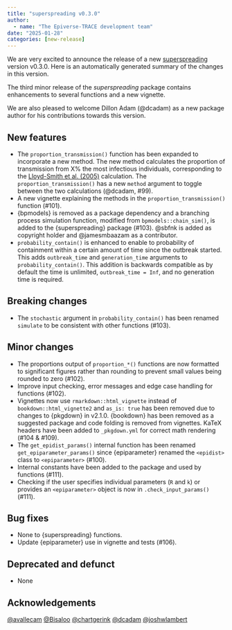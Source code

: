 ```yaml
---
title: "superspreading v0.3.0"
author:
  - name: "The Epiverse-TRACE development team"
date: "2025-01-28"
categories: [new-release]
---
```


We are very excited to announce the release of a new [superspreading](<https://epiverse-trace.github.io/superspreading>) version v0.3.0.
Here is an automatically generated summary of the changes in this version.

The third minor release of the _superspreading_ package contains enhancements to several functions and a new vignette. 

We are also pleased to welcome Dillon Adam (@dcadam) as a new package author for his contributions towards this version.

## New features

* The `proportion_transmission()` function has been expanded to incorporate a new method. The new method calculates the proportion of transmission from X% the most infectious individuals, corresponding to the [Lloyd-Smith et al. (2005)](https://doi.org/10.1038%2Fnature04153) calculation. The `proportion_transmission()` has a new `method` argument to toggle between the two calculations (@dcadam, #99).
* A new vignette explaining the methods in the `proportion_transmission()` function (#101). 
* {bpmodels} is removed as a package dependency and a branching process simulation function, modified from `bpmodels::chain_sim()`, is added to the {superspreading} package (#103). @sbfnk is added as copyright holder and @jamesmbaazam as a contributor.
* `probability_contain()` is enhanced to enable to probability of containment within a certain amount of time since the outbreak started. This adds `outbreak_time` and `generation_time` arguments to `probability_contain()`. This addition is backwards compatible as by default the time is unlimited, `outbreak_time = Inf`, and no generation time is required.

## Breaking changes

* The `stochastic` argument in `probability_contain()` has been renamed `simulate` to be consistent with other functions (#103).

## Minor changes

* The proportions output of `proportion_*()` functions are now formatted to significant figures rather than rounding to prevent small values being rounded to zero (#102).
* Improve input checking, error messages and edge case handling for functions (#102).
* Vignettes now use `rmarkdown::html_vignette` instead of `bookdown::html_vignette2` and `as_is: true` has been removed due to changes to {pkgdown} in v2.1.0. {bookdown} has been removed as a suggested package and code folding is removed from vignettes. KaTeX headers have been added to `_pkgdown.yml` for correct math rendering (#104 & #109).
* The `get_epidist_params()` internal function has been renamed `get_epiparameter_params()` since {epiparameter} renamed the `<epidist>` class to `<epiparameter>` (#100).
* Internal constants have been added to the package and used by functions (#111). 
* Checking if the user specifies individual parameters (`R` and `k`) or provides an `<epiparameter>` object is now in `.check_input_params()` (#111).

## Bug fixes

* None to {superspreading} functions.
* Update {epiparameter} use in vignette and tests (#106).

## Deprecated and defunct

* None


## Acknowledgements

[&#x0040;avallecam](https://github.com/avallecam) [&#x0040;Bisaloo](https://github.com/Bisaloo) [&#x0040;chartgerink](https://github.com/chartgerink) [&#x0040;dcadam](https://github.com/dcadam) [&#x0040;joshwlambert](https://github.com/joshwlambert)
